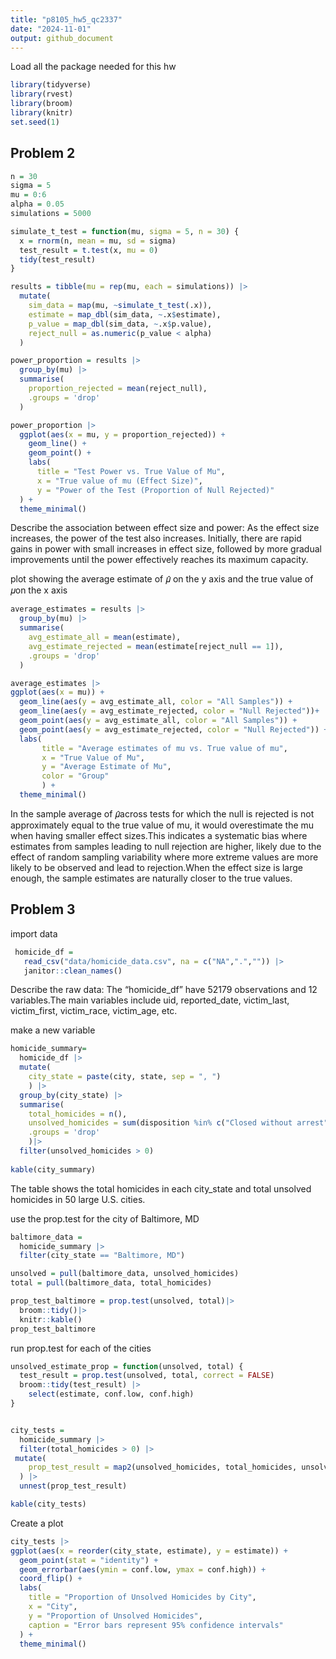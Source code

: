```yaml
---
title: "p8105_hw5_qc2337"
date: "2024-11-01"
output: github_document
---
```

Load all the package needed for this hw
```r
library(tidyverse)
library(rvest)
library(broom)
library(knitr)
set.seed(1)

```


## Problem 2

```r
n = 30
sigma = 5
mu = 0:6
alpha = 0.05
simulations = 5000
```


```r
simulate_t_test = function(mu, sigma = 5, n = 30) {
  x = rnorm(n, mean = mu, sd = sigma)
  test_result = t.test(x, mu = 0)
  tidy(test_result)
}

results = tibble(mu = rep(mu, each = simulations)) |> 
  mutate(
    sim_data = map(mu, ~simulate_t_test(.x)),
    estimate = map_dbl(sim_data, ~.x$estimate),
    p_value = map_dbl(sim_data, ~.x$p.value),
    reject_null = as.numeric(p_value < alpha)
  )

power_proportion = results |> 
  group_by(mu) |> 
  summarise(
    proportion_rejected = mean(reject_null),
    .groups = 'drop'
  )

power_proportion |> 
  ggplot(aes(x = mu, y = proportion_rejected)) +
    geom_line() +  
    geom_point() + 
    labs(
      title = "Test Power vs. True Value of Mu",
      x = "True value of mu (Effect Size)",
      y = "Power of the Test (Proportion of Null Rejected)"
  ) +
  theme_minimal()
```

Describe the association between effect size and power:
As the effect size increases, the power of the test also increases. 
Initially, there are rapid gains in power with small increases in effect size, followed by more gradual improvements until the power effectively reaches its maximum capacity.


plot showing the average estimate of 𝜇̂ on the y axis and the true value of 𝜇on the x axis
```r
average_estimates = results |> 
  group_by(mu) |> 
  summarise(
    avg_estimate_all = mean(estimate),
    avg_estimate_rejected = mean(estimate[reject_null == 1]),
    .groups = 'drop'
  )

average_estimates |> 
ggplot(aes(x = mu)) +
  geom_line(aes(y = avg_estimate_all, color = "All Samples")) +
  geom_line(aes(y = avg_estimate_rejected, color = "Null Rejected"))+
  geom_point(aes(y = avg_estimate_all, color = "All Samples")) +
  geom_point(aes(y = avg_estimate_rejected, color = "Null Rejected")) +
  labs(
       title = "Average estimates of mu vs. True value of mu",
       x = "True Value of Mu",
       y = "Average Estimate of Mu",
       color = "Group"
       ) +
  theme_minimal()
```

In the sample average of 𝜇̂across tests for which the null is rejected is not  approximately equal to the true value of mu, it would overestimate the mu when having smaller effect sizes.This indicates a systematic bias where estimates from samples leading to null rejection are higher, likely due to the effect of random sampling variability where more extreme values are more likely to be observed and lead to rejection.When the effect size is large enough, the sample estimates are naturally closer to the true values.


## Problem 3

import data
```r
 homicide_df =  
   read_csv("data/homicide_data.csv", na = c("NA",".","")) |> 
   janitor::clean_names()
```

Describe the raw data: The "homicide_df" have 52179 observations and 12 variables.The main variables include uid, reported_date, victim_last, victim_first, victim_race, victim_age, etc.


make a new variable
```r
homicide_summary= 
  homicide_df |> 
  mutate(
    city_state = paste(city, state, sep = ", ")
    ) |> 
  group_by(city_state) |> 
  summarise(
    total_homicides = n(),
    unsolved_homicides = sum(disposition %in% c("Closed without arrest", "Open/No arrest"), na.rm = TRUE),
    .groups = 'drop'
    )|> 
  filter(unsolved_homicides > 0)
  
kable(city_summary)
```
The table shows the total homicides in each city_state and total unsolved homicides in 50 large U.S. cities.


use the prop.test for the city of Baltimore, MD
```r
baltimore_data = 
  homicide_summary |> 
  filter(city_state == "Baltimore, MD")

unsolved = pull(baltimore_data, unsolved_homicides)
total = pull(baltimore_data, total_homicides)

prop_test_baltimore = prop.test(unsolved, total)|>
  broom::tidy()|>
  knitr::kable()
prop_test_baltimore
```

run prop.test for each of the cities
```r
unsolved_estimate_prop = function(unsolved, total) {
  test_result = prop.test(unsolved, total, correct = FALSE)
  broom::tidy(test_result) |> 
    select(estimate, conf.low, conf.high)
}


city_tests =
  homicide_summary |> 
  filter(total_homicides > 0) |> 
 mutate(
    prop_test_result = map2(unsolved_homicides, total_homicides, unsolved_estimate_prop)
  ) |>
  unnest(prop_test_result)

kable(city_tests)
```

Create a plot 
```r
city_tests |> 
ggplot(aes(x = reorder(city_state, estimate), y = estimate)) +
  geom_point(stat = "identity") + 
  geom_errorbar(aes(ymin = conf.low, ymax = conf.high)) +
  coord_flip() +
  labs(
    title = "Proportion of Unsolved Homicides by City",
    x = "City",
    y = "Proportion of Unsolved Homicides",
    caption = "Error bars represent 95% confidence intervals"
  ) +
  theme_minimal() 
```





